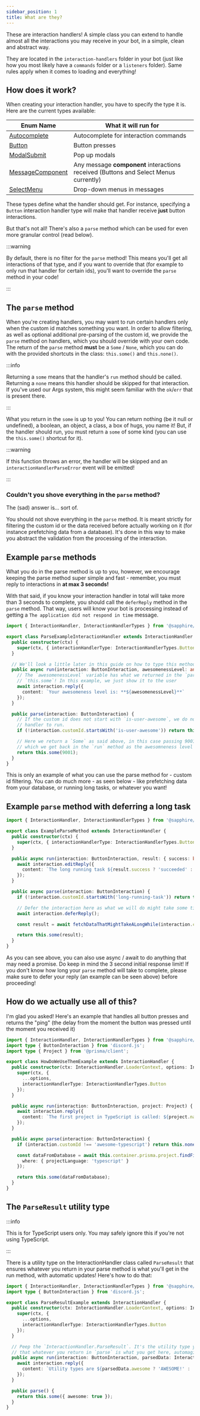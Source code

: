 ```yaml
---
sidebar_position: 1
title: What are they?
---
```


These are interaction handlers! A simple class you can extend to handle almost all the interactions you may receive in
your bot, in a simple, clean and abstract way.

They are located in the `interaction-handlers` folder in your bot (just like how you most likely have a `commands`
folder or a `listeners` folder). Same rules apply when it comes to loading and everything!

## How does it work?

When creating your interaction handler, you have to specify the type it is. Here are the current types available:

| Enum Name          | What it will run for                                                                 |
| ------------------ | ------------------------------------------------------------------------------------ |
| [Autocomplete]     | Autocomplete for interaction commands                                                |
| [Button]           | Button presses                                                                       |
| [ModalSubmit]      | Pop up modals                                                                        |
| [MessageComponent] | Any message **component** interactions received (Buttons and Select Menus currently) |
| [SelectMenu]       | Drop-down menus in messages                                                          |

These types define what the handler should get. For instance, specifying a `Button` interaction handler type will make
that handler receive **just** button interactions.

But that's not all! There's also a `parse` method which can be used for even more granular control (read below).

:::warning

By default, there is no filter for the `parse` method! This means you'll get all interactions of that type, and if you
want to override that (for example to only run that handler for certain ids), you'll want to override the `parse` method
in your code!

:::

## The `parse` method

When you're creating handlers, you may want to run certain handlers only when the custom id matches something you want.
In order to allow filtering, as well as optional additional pre-parsing of the custom id, we provide the `parse` method
on handlers, which you should override with your own code. The return of the `parse` method **must** be a `Some` /
`None`, which you can do with the provided shortcuts in the class: `this.some()` and `this.none()`.

:::info

Returning a `some` means that the handler's `run` method should be called. Returning a `none` means this handler should
be skipped for that interaction. If you've used our Args system, this might seem familiar with the `ok`/`err` that is
present there.

:::

What you return in the `some` is up to you! You can return nothing (be it null or undefined), a boolean, an object, a
class, a box of hugs, you name it! But, if the handler should run, you must return a `some` of some kind (you can use
the `this.some()` shortcut for it).

:::warning

If this function throws an error, the handler will be skipped and an `interactionHandlerParseError` event will be
emitted!

:::

### Couldn't you shove everything in the `parse` method?

The (sad) answer is... sort of.

You should not shove everything in the `parse` method. It is meant strictly for filtering the custom id or the data
received before actually working on it (for instance prefetching data from a database). It's done in this way to make
you abstract the validation from the processing of the interaction.

## Example `parse` methods

What you do in the parse method is up to you, however, we encourage keeping the parse method super simple and fast -
remember, you must reply to interactions in **at max 3 seconds!**

With that said, if you know your interaction handler in total will take more than 3 seconds to complete, you should call
the `deferReply` method in the `parse` method. That way, users will know your bot is processing instead of getting a
`The application did not respond in time` message.

```typescript ts2esm2cjs
import { InteractionHandler, InteractionHandlerTypes } from '@sapphire/framework';

export class ParseExampleInteractionHandler extends InteractionHandler {
  public constructor(ctx) {
    super(ctx, { interactionHandlerType: InteractionHandlerTypes.Button });
  }

  // We'll look a little later in this guide on how to type this method, but for now, we'll type it as any.
  public async run(interaction: ButtonInteraction, awesomenessLevel: any) {
    // The `awesomenessLevel` variable has what we returned in the `parse` method's
    // `this.some`! In this example, we just show it to the user
    await interaction.reply({
      content: `Your awesomeness level is: **${awesomenessLevel}**`
    });
  }

  public parse(interaction: ButtonInteraction) {
    // If the custom id does not start with `is-user-awesome`, we do not want this
    // handler to run.
    if (!interaction.customId.startsWith('is-user-awesome')) return this.none();

    // Here we return a `Some` as said above, in this case passing 9001 to it
    // which we get back in the `run` method as the awesomneness level
    return this.some(9001);
  }
}
```

This is only an example of what you can use the parse method for - custom id filtering. You can do much more - as seen
below - like prefetching data from your database, or running long tasks, or whatever you want!

## Example `parse` method with deferring a long task

```typescript ts2esm2cjs
import { InteractionHandler, InteractionHandlerTypes } from '@sapphire/framework';

export class ExampleParseMethod extends InteractionHandler {
  public constructor(ctx) {
    super(ctx, { interactionHandlerType: InteractionHandlerTypes.Button });
  }

  public async run(interaction: ButtonInteraction, result: { success: boolean }) {
    await interaction.editReply({
      content: `The long running task ${result.success ? 'succeeded' : 'failed'}!`
    });
  }

  public async parse(interaction: ButtonInteraction) {
    if (!interaction.customId.startsWith('long-running-task')) return this.none();

    // Defer the interaction here as what we will do might take some time
    await interaction.deferReply();

    const result = await fetchDataThatMightTakeALongWhile(interaction.customId);

    return this.some(result);
  }
}
```

As you can see above, you can also use async / await to do anything that may need a promise. Do keep in mind the 3
second initial response limit! If you don't know how long your `parse` method will take to complete, please make sure to
defer your reply (an example can be seen above) before proceeding!

## How do we actually use all of this?

I'm glad you asked! Here's an example that handles all button presses and returns the "ping" (the delay from the moment
the button was pressed until the moment you received it)

```typescript ts2esm2cjs
import { InteractionHandler, InteractionHandlerTypes } from '@sapphire/framework';
import type { ButtonInteraction } from 'discord.js';
import type { Project } from '@prisma/client';

export class HowDoWeUseThemExample extends InteractionHandler {
  public constructor(ctx: InteractionHandler.LoaderContext, options: InteractionHandler.Options) {
    super(ctx, {
      ...options,
      interactionHandlerType: InteractionHandlerTypes.Button
    });
  }

  public async run(interaction: ButtonInteraction, project: Project) {
    await interaction.reply({
      content: `The first project in TypeScript is called: ${project.name}`
    });
  }

  public async parse(interaction: ButtonInteraction) {
    if (interaction.customId !== 'awesome-typescript') return this.none();

    const dataFromDatabase = await this.container.prisma.project.findFirst({
      where: { projectLanguage: 'typescript' }
    });

    return this.some(dataFromDatabase);
  }
}
```

## The `ParseResult` utility type

:::info

This is for TypeScript users only. You may safely ignore this if you're not using TypeScript.

:::

There is a utility type on the InteractionHandler class called `ParseResult` that ensures whatever you return in your
parse method is what you'll get in the run method, with automatic updates! Here's how to do that:

```typescript ts2esm2cjs
import { InteractionHandler, InteractionHandlerTypes } from '@sapphire/framework';
import type { ButtonInteraction } from 'discord.js';

export class ParseResultExample extends InteractionHandler {
  public constructor(ctx: InteractionHandler.LoaderContext, options: InteractionHandler.Options) {
    super(ctx, {
      ...options,
      interactionHandlerType: InteractionHandlerTypes.Button
    });
  }

  // Peep the `InteractionHandler.ParseResult`. It's the utility type you can use to ensure
  // that whatever you return in `parse` is what you get here, automagically! (works with Promises too!)
  public async run(interaction: ButtonInteraction, parsedData: InteractionHandler.ParseResult<this>): void {
    await interaction.reply({
      content: `Utility types are ${parsedData.awesome ? 'AWESOME!' : 'still awesome'}`
    });
  }

  public parse() {
    return this.some({ awesome: true });
  }
}
```

[autocomplete]: ./autocomplete
[button]: ./buttons
[modalsubmit]: ./modals
[messagecomponent]: ./message-components
[selectmenu]: ./select-menus
